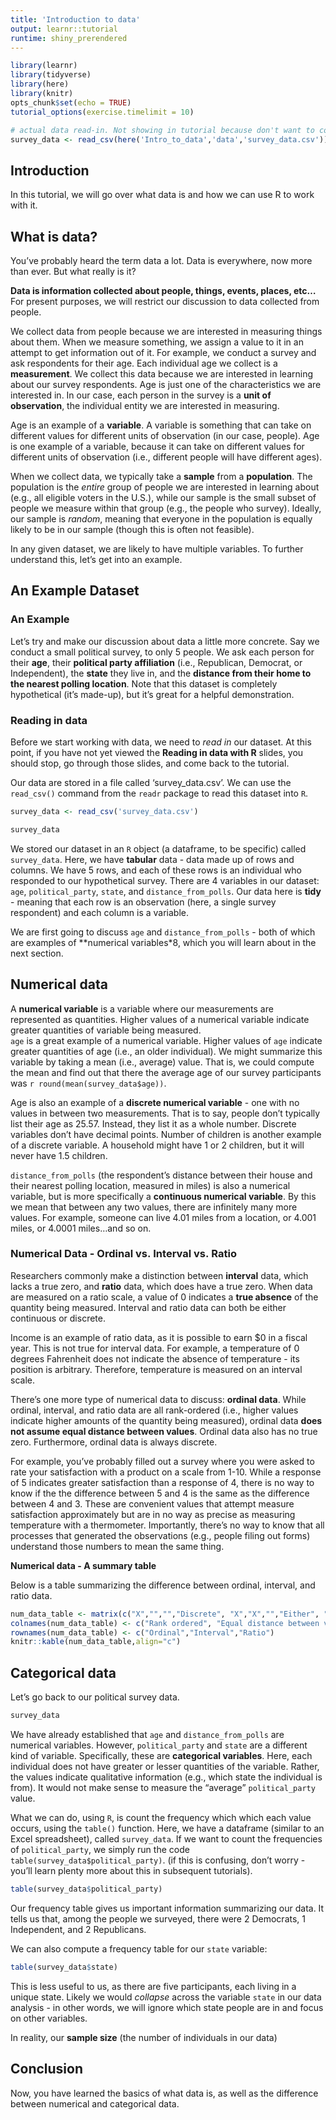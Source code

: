 ```yaml
---
title: 'Introduction to data'
output: learnr::tutorial
runtime: shiny_prerendered
---
```


```r
library(learnr)
library(tidyverse)
library(here)
library(knitr)
opts_chunk$set(echo = TRUE)
tutorial_options(exercise.timelimit = 10)
```

```r
# actual data read-in. Not showing in tutorial because don't want to confuse them with file path
survey_data <- read_csv(here('Intro_to_data','data','survey_data.csv'))
```

## **Introduction**
  
In this tutorial, we will go over what data is and how we can use R to work with it.
  
## **What is data?**
  
You've probably heard the term data a lot. Data is everywhere, now more than ever. But what really is it? 
  
**Data is information collected about people, things, events, places, etc...**
For present purposes, we will restrict our discussion to data collected from people. 
  
We collect data from people because we are interested in measuring things about them. When we measure something, we assign a value to it in an attempt to get information out of it. For example, we conduct a survey and ask respondents for their age. Each individual age we collect is a **measurement**. We collect this data because we are interested in learning about our survey respondents. Age is just one of the characteristics we are interested in. In our case, each person in the survey is a **unit of observation**, the individual entity we are interested in measuring.
  
Age is an example of a **variable**. A variable is something that can take on different values for different units of observation (in our case, people). Age is one example of a variable, because it can take on different values for different units of observation (i.e., different people will have different ages). 
  
When we collect data, we typically take a **sample** from a **population**. The population is the *entire* group of people we are interested in learning about (e.g., all eligible voters in the U.S.), while our sample is the small subset of people we measure within that group (e.g., the people who survey). Ideally, our sample is *random*, meaning that everyone in the population is equally likely to be in our sample (though this is often not feasible).
  
In any given dataset, we are likely to have multiple variables. To further understand this, let's get into an example.
  
## An Example Dataset
  
### An Example  
  
Let's try and make our discussion about data a little more concrete. Say we conduct a small political survey, to only 5 people. We ask each person for their **age**, their **political party affiliation** (i.e., Republican, Democrat, or Independent), the **state** they live in, and the **distance from their home to the nearest polling location**. Note that this dataset is completely hypothetical (it's made-up), but it's great for a helpful demonstration.
  
### Reading in data
  
Before we start working with data, we need to *read in* our dataset. At this point, if you have not yet viewed the **Reading in data with R** slides, you should stop, go through those slides, and come back to the tutorial. <!--Insert link to slides when it exists-->

Our data are stored in a file called 'survey_data.csv'. We can use the `read_csv()` command from the `readr` package to read this dataset into `R`. 
   
<!--Note that below is not the actual data reading in. Just making it seem that way to students--> 
```r
survey_data <- read_csv('survey_data.csv')
```
```r
survey_data
```
  
We stored our dataset in an `R` object (a dataframe, to be specific) called `survey_data`. Here, we have **tabular** data - data made up of rows and columns. We have 5 rows, and each of these rows is an individual who responded to our hypothetical survey. There are 4 variables in our dataset: `age`, `political_party`, `state`, and `distance_from_polls`. Our data here is **tidy** - meaning that each row is an observation (here, a single survey respondent) and each column is a variable. 
<!--should we discuss long and wide data?--> 
  
We are first going to discuss `age` and `distance_from_polls` - both of which are examples of **numerical variables*8, which you will learn about in the next section.
  
## Numerical data  
  
A  **numerical variable** is a variable where our measurements are represented as quantities. Higher values of a numerical variable indicate greater quantities of variable being measured.  
`age` is a great example of a numerical variable. Higher values of `age` indicate greater quantities of age (i.e., an older individual). We might summarize this variable by taking a mean (i.e., average) value. That is, we could compute the mean and find out that there the average age of our survey participants was `r round(mean(survey_data$age))`. 
  
Age is also an example of a **discrete numerical variable** - one with no values in between two measurements. That is to say, people don't typically list their age as 25.57. Instead, they list it as a whole number. Discrete variables don't have decimal points. Number of children is another example of a discrete variable. A household might have 1 or 2 children, but it will never have 1.5 children.
  
`distance_from_polls` (the respondent's distance between their house and their nearest polling location, measured in miles) is also a numerical variable, but is more specifically a **continuous numerical variable**. By this we mean that between any two values, there are infinitely many more values. For example, someone can live 4.01 miles from a location, or 4.001 miles, or 4.0001 miles...and so on.
  
### Numerical Data - Ordinal vs. Interval vs. Ratio
  
Researchers commonly make a distinction between **interval** data, which lacks a true zero, and **ratio** data, which does have a true zero. When data are measured on a ratio scale, a value of 0 indicates a **true absence** of the quantity being measured. Interval and ratio data can both be either continuous or discrete.
  
Income is an example of ratio data, as it is possible to earn $0 in a fiscal year. This is not true for interval data. For example, a temperature of 0 degrees Fahrenheit does not indicate the absence of temperature - its position is arbitrary. Therefore, temperature is measured on an interval scale.
  
There's one more type of numerical data to discuss: **ordinal data**. While ordinal, interval, and ratio data are all rank-ordered (i.e., higher values indicate higher amounts of the quantity being measured), ordinal data **does not assume equal distance between values**. Ordinal data also has no true zero. Furthermore, ordinal data is always discrete.
  
For example, you've probably filled out a survey where you were asked to rate your satisfaction with a product on a scale from 1-10. While a response of 5 indicates greater satisfaction than a response of 4, there is no way to know if the the difference between 5 and 4 is the same as the difference between 4 and 3. These are convenient values that attempt measure satisfaction approximately but are in no way as precise as measuring temperature with a thermometer. Importantly, there's no way to know that all processes that generated the observations (e.g., people filing out forms) understand those numbers to mean the same thing.
  
**Numerical data - A summary table**
  
Below is a table summarizing the difference between ordinal, interval, and ratio data.  
```r
num_data_table <- matrix(c("X","","","Discrete", "X","X","","Either", "X","X","X","Either"), nrow=3,ncol=4,byrow = T) 
colnames(num_data_table) <- c("Rank ordered", "Equal distance between values", "No true zero","Continuous/Discrete?")
rownames(num_data_table) <- c("Ordinal","Interval","Ratio")
knitr::kable(num_data_table,align="c")
```

## Categorical data
  
Let's go back to our political survey data.
  
```r
survey_data
```
  
We have already established that `age` and `distance_from_polls` are numerical variables. However, `political_party` and `state` are a different kind of variable. Specifically, these are **categorical variables**. Here, each individual does not have greater or lesser quantities of the variable. Rather, the values indicate qualitative information (e.g., which state the individual is from). It would not make sense to measure the "average" `political_party` value.
  
What we can do, using `R`, is count the frequency which which each value occurs, using the `table()` function. Here, we have a dataframe (similar to an Excel spreadsheet), called `survey_data`. If we want to count the frequencies of `political_party`, we simply run the code `table(survey_data$political_party)`. (if this is confusing, don't worry - you'll learn plenty more about this in subsequent tutorials).
  
```r
table(survey_data$political_party)
```
  
Our frequency table gives us important information summarizing our data. It tells us that, among the people we surveyed, there were 2 Democrats, 1 Independent, and 2 Republicans. 
  
We can also compute a frequency table for our `state` variable:
  
```r
table(survey_data$state)
```
  
This is less useful to us, as there are five participants, each living in a unique state. Likely we would *collapse* across the variable `state` in our data analysis - in other words, we will ignore which state people are in and focus on other variables.
  
In reality, our **sample size** (the number of individuals in our data)
  
## **Conclusion**
  
Now, you have learned the basics of what data is, as well as the difference between numerical and categorical data. 
  
  

